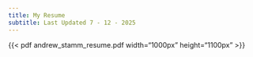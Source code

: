 ```yaml
---
title: My Resume
subtitle: Last Updated 7 - 12 - 2025
---
```


{{< pdf andrew_stamm_resume.pdf width="1000px" height="1100px" >}} 






